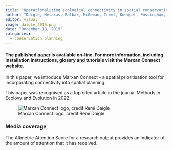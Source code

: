 ```yaml
---
title: "Operationalizing ecological connectivity in spatial conservation planning with Marxan Connect"
author: "Daigle, Metaxas, Balbar, McGowan, Treml, Kuempel, Possingham, Beger"
editor: visual
image: daigle_2019.png
date: "December 18, 2019"
categories:
  - conservation planning
---
```


#### The published [paper](https://besjournals.onlinelibrary.wiley.com/doi/full/10.1111/2041-210X.13349) is available on-line. For more information, including installation instructions, glossry and tutorials visit the Marxan Connect [website](https://marxanconnect.ca/).

In this paper, we introduce Marxan Connect - a spatial prioritisation tool for incorporating connectivity into spatial planning.

This paper was recognised as a top cited article in the journal Methods in Ecolovy and Evolution in 2022.

![Marxan Connect logo, credit Remi Daigle](daigle_2019.png)

### Media coverage

The Altmetric Attention Score for a research output provides an indicator of the amount of attention that it has received.

```{=html}
<script type="text/javascript" src="https://d1bxh8uas1mnw7.cloudfront.net/assets/embed.js"></script>
```
::: {.altmetric-embed data-badge-type="medium-donut" data-badge-details="right" data-doi="10.1111/2041-210X.13349"}
:::
